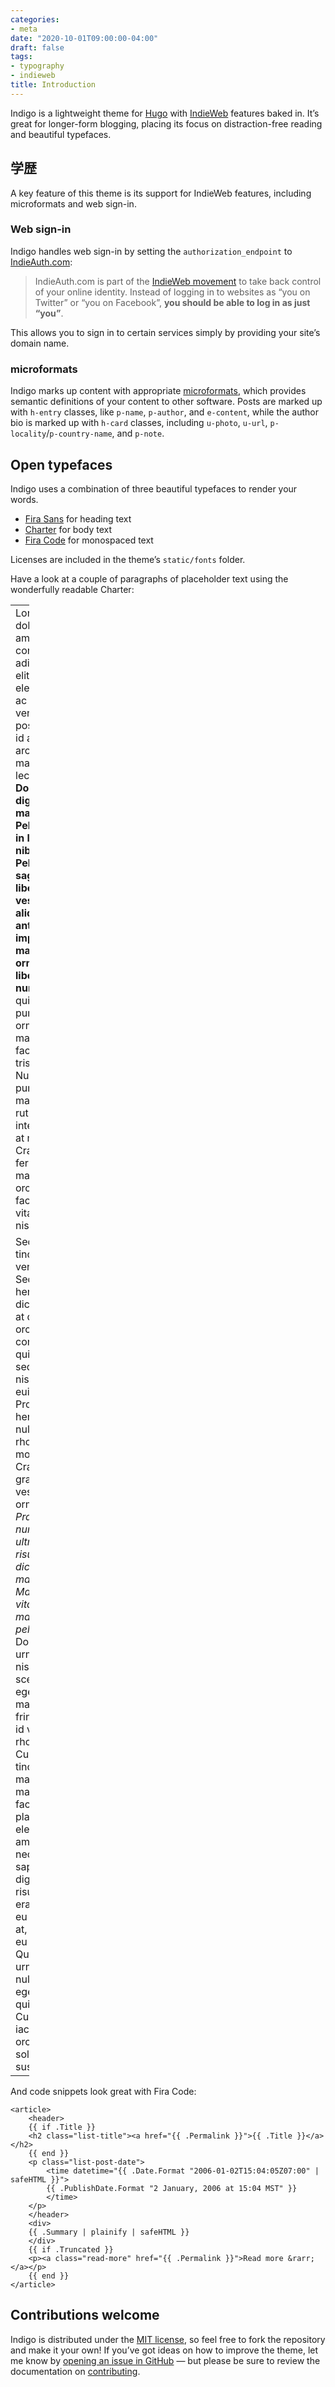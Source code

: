```yaml
---
categories:
- meta
date: "2020-10-01T09:00:00-04:00"
draft: false
tags:
- typography
- indieweb
title: Introduction
---
```


Indigo is a lightweight theme for [Hugo][hugo] with [IndieWeb][indieweb] features baked in. It's great for longer-form blogging, placing its focus on distraction-free reading and beautiful typefaces.

<!--more-->

## 学歴

A key feature of this theme is its support for IndieWeb features, including microformats and web sign-in.

### Web sign-in

Indigo handles web sign-in by setting the `authorization_endpoint` to [IndieAuth.com][indieauth]:

> IndieAuth.com is part of the [IndieWeb movement][why] to take back control of your online identity. Instead of logging in to websites as "you on Twitter" or "you on Facebook", **you should be able to log in as just "you"**.

This allows you to sign in to certain services simply by providing your site's domain name.

### microformats

Indigo marks up content with appropriate [microformats][mf2], which provides semantic definitions of your content to other software. Posts are marked up with `h-entry` classes, like `p-name`, `p-author`, and `e-content`, while the author bio is marked up with `h-card` classes, including `u-photo`, `u-url`, `p-locality`/`p-country-name`, and `p-note`.

## Open typefaces

Indigo uses a combination of three beautiful typefaces to render your words.

- [Fira Sans][fira-sans] for heading text
- [Charter][charter] for body text
- [Fira Code][fira-code] for monospaced text

Licenses are included in the theme’s `static/fonts` folder.

Have a look at a couple of paragraphs of placeholder text using the wonderfully readable Charter:

---
Lorem ipsum dolor sit amet, consectetur adipiscing elit. Integer eleifend nulla ac elit venenatis posuere. Sed id aliquam arcu, et malesuada lectus. **Donec et dignissim massa. Pellentesque in laoreet nibh. Pellentesque sagittis, libero quis vestibulum aliquam, ante risus imperdiet magna, at ornare dolor libero quis nunc.** Donec quis tempus purus. Cras ornare magna ac facilisis tristique. Nulla aliquet purus quis massa rutrum interdum ac at magna. Cras fermentum magna id orci viverra facilisis. Ut vitae lobortis nisl.

Sed interdum tincidunt venenatis. Sed hendrerit dictum nisi, at dignissim orci consectetur quis. Aenean sed nisl et nisl placerat euismod. Proin hendrerit nulla at rhoncus molestie. Cras eu gravida erat, vestibulum ornare diam. _Praesent nunc arcu, ultrices et risus sed, dictum mattis dui. Maecenas vitae nisl at massa porta pellentesque_. Donec eget urna eget nisl imperdiet scelerisque eget a mauris. Nam fringilla sem id vehicula rhoncus. Curabitur tincidunt massa mauris, facilisis placerat odio eleifend sit amet. Etiam nec vehicula sapien, at dignissim risus. Sed elit erat, lacinia eu vulputate at, semper eu nulla. Quisque a urna sed nulla viverra egestas nec quis nunc. Curabitur iaculis elit in orci sollicitudin suscipit.

---

And code snippets look great with Fira Code:

```
<article>
    <header>
    {{ if .Title }}
    <h2 class="list-title"><a href="{{ .Permalink }}">{{ .Title }}</a></h2>
    {{ end }}
    <p class="list-post-date">
        <time datetime="{{ .Date.Format "2006-01-02T15:04:05Z07:00" | safeHTML }}">
        {{ .PublishDate.Format "2 January, 2006 at 15:04 MST" }}
        </time>
    </p>
    </header>
    <div>
    {{ .Summary | plainify | safeHTML }}
    </div>
    {{ if .Truncated }}
    <p><a class="read-more" href="{{ .Permalink }}">Read more &rarr;</a></p>
    {{ end }}
</article>
```

## Contributions welcome

Indigo is distributed under the [MIT license][license], so feel free to fork the repository and make it your own! If you've got ideas on how to improve the theme, let me know by [opening an issue in GitHub](issue) — but please be sure to review the documentation on [contributing][contributing].

[hugo]: https://gohugo.io
[indieweb]: https://indieweb.org
[indieauth]: https://indieauth.com
[why]: https://indieweb.org/why
[mf2]: http://microformats.org
[fira-sans]: https://bboxtype.com/typefaces/FiraSans/#!layout=specimen
[charter]: https://practicaltypography.com/charter.html
[fira-code]: https://github.com/tonsky/FiraCode
[license]: https://github.com/AngeloStavrow/indigo/blob/master/LICENSE.md
[issue]: https://github.com/AngeloStavrow/indigo/issues
[contributing]: https://github.com/AngeloStavrow/indigo/blob/master/CONTRIBUTING.md
